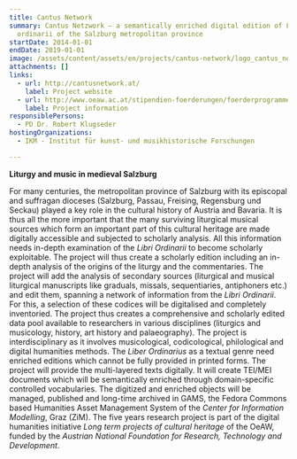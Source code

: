 ```yaml
---
title: Cantus Network
summary: Cantus Netzwork – a semantically enriched digital edition of Libri
  ordinarii of the Salzburg metropolitan province
startDate: 2014-01-01
endDate: 2019-01-01
image: /assets/content/assets/en/projects/cantus-network/logo_cantus_network_2000x1143px.png
attachments: []
links:
  - url: http://cantusnetwork.at/
    label: Project website
  - url: http://www.oeaw.ac.at/stipendien-foerderungen/foerderprogramme/digitales-kulturelles-erbe/digital-humanities-langzeitprojekte-zum-kulturellen-erbe-abstracts/#c9740
    label: Project information
responsiblePersons:
  - PD Dr. Robert Klugseder
hostingOrganizations:
  - IKM - Institut für kunst- und musikhistorische Forschungen

---
```

**Liturgy and music in medieval Salzburg**

For many centuries, the metropolitan province of Salzburg with its episcopal and suffragan dioceses (Salzburg, Passau, Freising, Regensburg und Seckau) played a key role in the cultural history of Austria and Bavaria. It is thus all the more important that the many surviving liturgical musical sources which form an important part of this cultural heritage are made digitally accessible and subjected to scholarly analysis.
All this information needs in-depth examination of the _Libri Ordinarii_ to become scholarly exploitable. The project will thus create a scholarly edition including an in-depth analysis of the origins of the liturgy and the commentaries. The project will add the analysis of secondary sources (liturgical and musical liturgical manuscripts like graduals, missals, sequentiaries, antiphoners etc.) and edit them, spanning a network of information from the _Libri Ordinarii_. For this, a selection of these codices will be digitalised and completely inventoried.
The project thus creates a comprehensive and scholarly edited data pool available to re­searchers in various disciplines (liturgics and musicology, history, art history and palaeo­graphy). The project is interdisciplinary as it involves musicological, codicological, philological and digital humanities methods.
The _Liber Ordinarius_ as a textual genre need enriched editions which cannot be fully provided in printed forms. The project will provide the multi-layered texts digitally. It will create TEI/MEI docu­ments which will be semantically enriched through domain-specific controlled vocabularies.
The digitized and enriched objects will be managed, published and long-time archived in GAMS, the Fedora Commons based Humanities Asset Management System of the _Center for Information Modelling_, Graz (ZiM).
The five years research project is part of the digital humanities initiative _Long term projects of cultural heritage_ of the OeAW, funded by the _Austrian National Foundation for Research, Technology and Development_.
